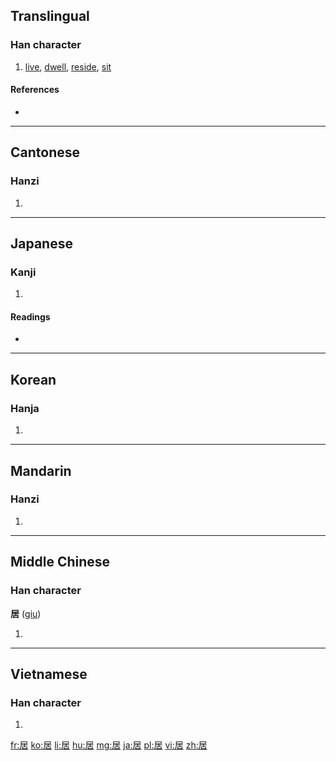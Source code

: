 ==Translingual==

===Han character===
{{Han char|rn=44|rad=尸|as=05|sn=8|four=7726<sub>4</sub>|canj=尸十口 (SJR)}}

# [[live]], [[dwell]], [[reside]], [[sit]]

====References====
* {{Han ref|kx=0300.300|dkj=07663|dj=0597.080|hdz=20968.040|uh=5C45|ud=23621|bh=A97E|bd=43390}}

----

==Cantonese==

===Hanzi===
{{yue-hanzi|jyut=|y=geui1}}

# {{defn|lang=yue|sort=尸05}}

----

==Japanese==

===Kanji===
{{ja-kanji|grade=5|rs=尸05}}

# {{defn|lang=ja|sort=尸05}}

====Readings====
* {{ja-readings|on=[[きょ]] (''[[kyo]]''), [[き]] (''[[ki]]'')|kun=[[いる]] ([[居る]], ''[[iru]]''), [[おる]] ([[居る]], ''[[oru]]''), [[おく]] (''[[oku]]'')}}

----

==Korean==

===Hanja===
{{ko-hanja|hangeul=[[거]], [[기]]|rv=geo, gi|mr=kŏ, ki}}

# {{defn|lang=ko|sort=尸05}}

----

==Mandarin==

===Hanzi===
{{cmn-hanzi|pin=[[jū]] ([[ju1]])|wg=chü<sup>1</sup>}}

# {{defn|lang=cmn|sort=尸05}}

----

==Middle Chinese==

===Han character===
'''居''' ([[giu]])

# {{defn|Middle Chinese|sort=尸05}}

----

==Vietnamese==

===Han character===
{{vi-hantu|[[cư]]|rs=尸05}}

# {{defn|lang=vi|sort=尸05}}

[[fr:居]]
[[ko:居]]
[[li:居]]
[[hu:居]]
[[mg:居]]
[[ja:居]]
[[pl:居]]
[[vi:居]]
[[zh:居]]